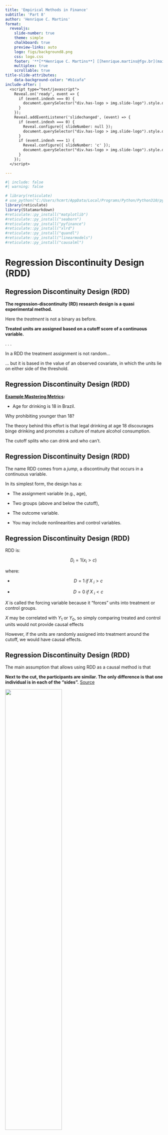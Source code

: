 ```yaml
---
title: 'Empirical Methods in Finance'
subtitle: 'Part 8'
author: 'Henrique C. Martins'
format:
  revealjs: 
    slide-number: true
    theme: simple
    chalkboard: true
    preview-links: auto
    logo: figs/background8.png
    css: logo.css
    footer: '**[**Henrique C. Martins**] [[henrique.martins@fgv.br](mailto:henrique.martins@fgv.br)][Do not use without permission]**  '
    multiplex: true
    scrollable: true 
title-slide-attributes:
    data-background-color: "#b1cafa"
include-after: |
  <script type="text/javascript">
    Reveal.on('ready', event => {
      if (event.indexh === 0) {
        document.querySelector("div.has-logo > img.slide-logo").style.display = "none";
      }
    });
    Reveal.addEventListener('slidechanged', (event) => {
      if (event.indexh === 0) {
        Reveal.configure({ slideNumber: null });
        document.querySelector("div.has-logo > img.slide-logo").style.display = "none";
      }
      if (event.indexh === 1) { 
        Reveal.configure({ slideNumber: 'c' });
        document.querySelector("div.has-logo > img.slide-logo").style.display = null;
      }
    });
  </script>

---
```


```r
#| include: false
#| warning: false

# library(reticulate)
# use_python("C:/Users/hcmrt/AppData/Local/Programs/Python/Python310/python.exe")
library(reticulate)
library(Statamarkdown)
#reticulate::py_install("matplotlib")
#reticulate::py_install("seaborn")
#reticulate::py_install("pyfinance")
#reticulate::py_install("xlrd")
#reticulate::py_install("quandl")
#reticulate::py_install("linearmodels")
#reticulate::py_install("causalml")

```















# Regression Discontinuity Design (RDD) {.smaller background="#e3e2b8"}

## Regression Discontinuity Design (RDD)   {.smaller background="#e3e2b8"}

**The regression-discontinuity (RD) research design is a quasi experimental method.**

Here the *treatment* is not a binary as before. 

**Treated units are assigned based on a cutoff score of a continuous variable.**

. . .

In a RDD the treatment assignment is not random...

... but it is based in the value of an observed covariate, in which the units lie on either side of the threshold.








## Regression Discontinuity Design (RDD)   {.smaller background="#e3e2b8"}

**[Example Mastering Metrics](https://www.masteringmetrics.com/):**

- Age for drinking is 18 in Brazil. 

Why prohibiting younger than 18?

The theory behind this effort is that legal drinking at age 18 discourages binge drinking and promotes a culture of mature alcohol consumption. 

The cutoff splits who can drink and who can't.












## Regression Discontinuity Design (RDD)   {.smaller background="#e3e2b8"}

The name RDD comes from a *jump*, a discontinuity that occurs in a continuous variable.

In its simplest form, the design has a:

- The assignment variable (e.g., age), 

- Two groups (above and below the cutoff),

- The outcome variable.

- You may include nonlinearities and control variables. 







## Regression Discontinuity Design (RDD)   {.smaller background="#e3e2b8"}

RDD is:

$$D_i = 1(x_i>c) \;$$

where:

- $$\;D = 1 \; if \;X \;_i>c $$ 

- $$\;D = 0 \; if \;X \;_i<c $$


$X$ is called the forcing variable because it "forces" units into treatment or control groups.

$X$ may be correlated with $Y_1$ or $Y_0$, so simply comparing treated and control units would not provide causal effects

However, if the units are randomly assigned into treatment around the cutoff, we would have causal effects.











## Regression Discontinuity Design (RDD)   {.smaller background="#e3e2b8"}

The main assumption that allows using RDD as a causal method is that

**Next to the cut, the participants are similar. The only difference is that one individual is in each of the "sides".** [Source](http://dx.doi.org/10.1016/B978-0-08-097086-8.44049-3)

![](figs/rdd0.png){width=60%  height=60%}









## Regression Discontinuity Design (RDD)   {.smaller background="#e3e2b8"}

- The cutoff value **occurs at 50**

- What are the differences between someone that scores 49.99 and 50.01 in the X variable?

- The intuition is that these individuals are similar and comparable.

In the absence of **treatment**, the assumption is that the solid line would "continue" with the same inclination and values. 

There is a discontinuity, however. This implies that the pretreatment  in the absence of the treatment should be the dashed line.

The discontinuity is the causal effect of X (at the cutoff) to Y.







## Regression Discontinuity Design (RDD)   {.smaller background="#e3e2b8"}

*Unlike the matching and regression strategies based on treatment-control comparisons conditional on covariates, the validity of RDD is based on our willingness to extrapolate across values of the running variable, at least for values in the neighborhood of the cutoff at which treatment switches on.* [MM](https://www.masteringmetrics.com/)










## Regression Discontinuity Design (RDD)   {.smaller background="#e3e2b8"}

**Again the drinking example:**


**In the US it is 21 years (age & alcohol).** **[Example Mastering Metrics](https://www.masteringmetrics.com/):**

*Notice the x-axis.*

![](figs/rdd1.png)





## Regression Discontinuity Design (RDD)   {.smaller background="#e3e2b8"}

**In the US it is 21 years.** **[Example Mastering Metrics](https://www.masteringmetrics.com/):**

*Notice the x-axis.*

![](figs/rdd2.png)







## Regression Discontinuity Design (RDD)   {.smaller background="#e3e2b8"}

Examples [Almeida et al 2016](https://doi.org/10.1016/j.jfineco.2015.08.008)


![](figs/almeida.png)






## Regression Discontinuity Design (RDD)   {.smaller background="#e3e2b8"}

Examples [Flammer 2015](https://doi.org/10.1287/mnsc.2014.2038)


![](figs/flammer.png)










## Regression Discontinuity Design (RDD)   {.smaller background="#e3e2b8"}

This is (legally, it should be) an example of a **Sharp RDD**

A **Sharp RDD** occurs when the cutoff is mandatory. There are no exceptions. In this case, there are no 17 years old drinking and driving. 

The treatment is

$$D_a= 1, \;if \;a \;>=\; 18, \;0 \;if \;a\; <\; 18$$ 


. . . 

The alternative is a **fuzzy RDD**, which occurs when there is some misassignment.

- People from under the cut also receiving the treatment.
- Ex. students that receive 5,96 usually are *approved* in a course (this is a misassignment).
- To estimate a Fuzzy RDD, you can use the treatment as an instrumental variable (Angrist & Pischke, 2009).  






## Regression Discontinuity Design (RDD)   {.smaller background="#e3e2b8"}

**fuzzy RDD** ([The effect](https://theeffectbook.net/ch-DifferenceinDifference.html) )


![](figs/fuzzy.png)




## Regression Discontinuity Design (RDD)   {.smaller background="#e3e2b8"}

**fuzzy RDD** 

*Compliers*: Takes treatment if above threshold but not if below threshold.

*Always-Takers*: Always takes the treatment, ignores the cut.

*Never-Takers*: Never takes the treatment, ignores the cut.

*Defiers*: Takes treatment if below the threshold, does not take the treatment if above the threshold.




## Regression Discontinuity Design (RDD)   {.smaller background="#e3e2b8"}

Things that are "good" to a RDD.

- Age 
- Dates (you need 6 years to start school, 5,99 years is not allowed)
  - Great example: Most of NHL players are those with anniversaries just after the enrollment date
- Ranking systems
- Location (when people cannot "move" easily)






# Estimation {.smaller background="#d4d3bc"}


## Estimation   {.smaller background="#d4d3bc"}

A **Sharp RDD** can take the form of:

$$Y_i = \alpha + \beta_1 D_a + \beta_2 \tilde{x}_1 + \epsilon$$

Where $D_a$ is the treatment based on the cutoff.

$x$ is the running variable (the difference between the actual $X$ and the cutoff in $X_0$).

- For instance, months until the 18 years birthday.

- We can also use the notation: $\tilde{X}=x-x_0$ regarding the difference. 







## Estimation   {.smaller background="#d4d3bc"}

You also should trim the sample to a reasonable window around the cutoff $c$ 

- Something like: $c-h<X_i<c+h$, where $h$ is a positive value that determines the window

- There is no theoretical solution to how big should $h$ be. It invites robustness tests.



## Estimation   {.smaller background="#d4d3bc"}

**Final Step:**

Decide on the model of E[Y|X]:

- linear in both "sides" with same slope

- linear with different slopes

- non-linear



**Tip**: always execute a visual inspection to check which model os appropriate.

Also, always estimate different models and discuss the results.






## Estimation   {.smaller background="#d4d3bc"}

**fuzzy RDD** 


$$Y_i = \alpha + \beta_1 D_a + \beta_2 \tilde{x}_1 + \beta_3(Z \times \tilde{x}_1) \epsilon$$

Where Z is 1 if unit is above the cut or 0 if unit is below the cut.

Notice that D is not equal to Z, in these cases.









# RDD Nonlinearities  {.smaller background="#f2f1d5"}

## RDD Nonlinearities   {.smaller background="#f2f1d5"}


**[Example Mastering Metrics](https://www.masteringmetrics.com/):**

This is a linear relationship, with the same slopes.

![](figs/rdd3.png)

$$E[Y|X,D] = \alpha + \beta_1 \times D + \beta_2 \times \tilde{X}$$



## RDD Nonlinearities   {.smaller background="#f2f1d5"}


[The effect](https://theeffectbook.net/ch-DifferenceinDifference.html) This is a linear relationship, with different  slopes.

![](figs/rdd_diff_slope.png)










## RDD Nonlinearities   {.smaller background="#f2f1d5"}

**[Example Mastering Metrics](https://www.masteringmetrics.com/):**

This is a nonlinear relationship.

![](figs/rdd4.png)










## RDD Nonlinearities   {.smaller background="#f2f1d5"}

**[Example Mastering Metrics](https://www.masteringmetrics.com/):**

 Is the relationship linear or nonlinear here? If you misjudge the relationship, it will be hard to tell a story credibly.

![](figs/rdd5.png)









## RDD Nonlinearities   {.smaller background="#f2f1d5"}

**The takeaway:** **RDD is a graphical method. You need to show the graphs**.

**Nobody will believe your story without the correct specification of the model**.

. . .

In the first case:


$$Y_i = \alpha + \beta_1 D_a + \beta_2 x_1 + \epsilon$$

In the second case:

$$Y_i = \alpha + \beta_1 D_a + \beta_2 x_1 + \beta_3 x_1^2 + \epsilon$$







## RDD Nonlinearities   {.smaller background="#f2f1d5"}

We can also add an interaction term (notice that I am changing the notation now to make it similar to MM)

$$Y_i = \alpha + \beta_1 D_a + \beta_2 (x - x_0) + \beta_3 (x - x_0) D_a + \epsilon$$

This allows for different inclinations before and after the cut.



## RDD Nonlinearities   {.smaller background="#f2f1d5"}

Or even different nonlinearities before and after the cut:


$$Y_i = \alpha + \beta_1 D_a + \beta_2 (x - x_0) + \beta_3 (x - x_0)^2 + \beta_4 (x - x_0) D_a  + \beta_5 (x - x_0)^2 D_a + \epsilon$$


![](figs/rdd6.png)
















# Example RDD  {.smaller background="#edecc0"}

## Example RDD **Clearly, this is not linear.** {.smaller background="#edecc0"}


::: panel-tabset
### R

```r
#| warning: false
#| message: false
#| fig-align: center
#| echo: true
#| output-location: default
#| code-fold: true
#| code-summary: "R"
#| code-line-numbers: true
#| eval: true
library(readxl)
library(ggplot2)
data  <- read_excel("files/RDD.xlsx")
ggplot(data, aes(x, y))  + 
  geom_point(size=1.2) + 
  labs(y = "", x="", title = "Evolution of Y") +
  theme(plot.title = element_text(color="black", size=20, face="bold"),
        panel.background = element_rect(fill = "grey95", colour = "grey95"),
        axis.text.y = element_text(face="bold", color="black", size = 12),
        axis.text.x = element_text(face="bold", color="black", size = 12),
        legend.title = element_blank(),
        legend.key.size = unit(1, "cm")) +
    geom_smooth(method = "lm", fill = NA)
```

### Python

```python
#| warning: false
#| message: false
#| fig-align: center
#| echo: true
#| output: true
#| output-location: default
#| code-fold: true
#| code-line-numbers: true
#| eval: true
#| code-summary: "Python"
import pandas as pd
import matplotlib.pyplot as plt
import seaborn as sns
# Read Excel file
data = pd.read_excel("files/RDD.xlsx")
# Generate line graph - Including all observations together
sns.set(style="whitegrid")
plt.figure(figsize=(10, 5))
scatter_plot = sns.scatterplot(x='x', y='y', data=data, s=50)
scatter_plot.set_title("Evolution of Y", fontsize=20, fontweight='bold')
scatter_plot.set_xlabel("", fontsize=12, fontweight='bold')
scatter_plot.set_ylabel("", fontsize=12, fontweight='bold')
# Add regression line
sns.regplot(x='x', y='y', data=data, scatter=False, line_kws={'color': 'blue'})
plt.show()
```

### Stata

```stata
#| warning: false
#| message: false
#| fig-align: center
#| echo: false
#| output: false
#| output-location: default
#| code-fold: true
#| code-line-numbers: true
#| eval: true
#| code-summary: "Stata"
import excel "files/RDD.xlsx", firstrow
twoway (scatter y x) (lfit y x)
quietly graph export figs/graph1.svg, replace
```  

![](figs/graph1.svg)

:::













## Example RDD  {.smaller background="#edecc0"}

::: panel-tabset
### R

```r
#| warning: false
#| message: false
#| fig-align: center
#| echo: true
#| output-location: default
#| code-fold: true
#| code-summary: "R"
#| code-line-numbers: true
#| eval: true
library(readxl)
library(ggplot2)
data  <- read_excel("files/RDD.xlsx")
# Creating  groups
data$treated <- 0
data$treated[data$x >= 101] <- 1  
# Generate a line graph - two groups
ggplot(data, aes(x, y, group=treated, color = factor(treated)))  + 
    geom_point( size=1.25) + 
    labs(y = "", x="", title = "RDD exemplo")+
    theme(plot.title = element_text(color="black", size=25, face="bold"),
          panel.background = element_rect(fill = "grey95", colour = "grey95"),
          axis.text.y = element_text(face="bold", color="black", size = 16),
          axis.text.x = element_text(face="bold", color="black", size = 16),
          legend.title = element_blank(),
          legend.key.size = unit(2, "cm")) +
    geom_smooth(method = "lm", fill = NA)
```

### Python

```python
#| warning: false
#| message: false
#| fig-align: center
#| echo: true
#| output: true
#| output-location: default
#| code-fold: true
#| code-line-numbers: true
#| eval: true
#| code-summary: "Python"
import pandas as pd
import matplotlib.pyplot as plt
import seaborn as sns
# Read Excel file
data = pd.read_excel("files/RDD.xlsx")
# Create treated variable
data['treated'] = 0
data.loc[data['x'] >= 101, 'treated'] = 1
# Generate line graph with two groups
sns.set(style="whitegrid")
plt.figure(figsize=(10, 5))
scatter_plot = sns.scatterplot(x='x', y='y', hue='treated', style='treated', data=data, s=50)
scatter_plot.set_title("RDD exemplo", fontsize=25, fontweight='bold')
scatter_plot.set_xlabel("", fontsize=16, fontweight='bold')
scatter_plot.set_ylabel("", fontsize=16, fontweight='bold')
scatter_plot.legend().set_title('')
scatter_plot.legend(title='', loc='upper left', fontsize='small')
# Add regression lines
sns.regplot(x='x', y='y', data=data[data['treated'] == 0], scatter=False, line_kws={'color': 'blue'})
sns.regplot(x='x', y='y', data=data[data['treated'] == 1], scatter=False, line_kws={'color': 'orange'})
plt.show()
```

### Stata

```stata
#| warning: false
#| message: false
#| fig-align: center
#| echo: false
#| output: false
#| output-location: default
#| code-fold: true
#| code-line-numbers: true
#| eval: true
#| code-summary: "Stata"
import excel "files/RDD.xlsx", firstrow
gen treated = 0
replace treated = 1 if x >= 101
twoway (scatter y x) (lfit y x if treated == 0) (lfit y x if treated == 1)
quietly graph export figs/graph2.svg, replace
```  

![](figs/graph2.svg) 

:::









## Example RDD  {.smaller background="#edecc0"}

::: panel-tabset
### R

```r
#| warning: false
#| message: false
#| fig-align: center
#| echo: true
#| output-location: default
#| code-fold: true
#| code-summary: "R"
#| code-line-numbers: true
#| eval: true
library(readxl)
library(ggplot2)
data  <- read_excel("files/RDD.xlsx")
# Creating  groups
data$treated <- 0
data$treated[data$x >= 101] <- 1  
# define cut
cut <- 100
band <- 50
xlow = cut - band
xhigh = cut + band
# subset the data for the bandwidth
data <- subset(data, x > xlow & x <= xhigh, select=c(x, y,  treated))
# Generate a line graph - two groups
ggplot(data, aes(x, y, group=treated, color = factor(treated)))  + 
  geom_point( size=1.25) + 
  labs(y = "", x="", title = "RDD example")+
  theme(plot.title = element_text(color="black", size=25, face="bold"),
        panel.background = element_rect(fill = "grey95", colour = "grey95"),
        axis.text.y = element_text(face="bold", color="black", size = 16),
        axis.text.x = element_text(face="bold", color="black", size = 16),
        legend.title = element_blank(),
        legend.key.size = unit(2, "cm")) +
  geom_smooth(method = "lm", fill = NA)
```


### Python

```python
#| warning: false
#| message: false
#| fig-align: center
#| echo: true
#| output: true
#| output-location: default
#| code-fold: true
#| code-line-numbers: true
#| eval: true
#| code-summary: "Python"
import pandas as pd
import matplotlib.pyplot as plt
import seaborn as sns
# Read Excel file
data = pd.read_excel("files/RDD.xlsx")
# Create treated variable
data['treated'] = 0
data.loc[data['x'] >= 101, 'treated'] = 1
# Define cut, band, and subset data
cut = 100
band = 50
xlow = cut - band
xhigh = cut + band
data = data[(data['x'] > xlow) & (data['x'] <= xhigh)][['x', 'y', 'treated']]
# Generate line graph with two groups
sns.set(style="whitegrid")
plt.figure(figsize=(10, 5))
scatter_plot = sns.scatterplot(x='x', y='y', hue='treated', style='treated', data=data, s=50)
scatter_plot.set_title("RDD example", fontsize=25, fontweight='bold')
scatter_plot.set_xlabel("", fontsize=16, fontweight='bold')
scatter_plot.set_ylabel("", fontsize=16, fontweight='bold')
scatter_plot.legend().set_title('')
scatter_plot.legend(title='', loc='upper left', fontsize='small')
# Add regression lines
sns.regplot(x='x', y='y', data=data[data['treated'] == 0], scatter=False, line_kws={'color': 'blue'})
sns.regplot(x='x', y='y', data=data[data['treated'] == 1], scatter=False, line_kws={'color': 'orange'})
plt.show()
```

### Stata

```stata
#| warning: false
#| message: false
#| fig-align: center
#| echo: false
#| output: false
#| output-location: default
#| code-fold: true
#| code-line-numbers: true
#| eval: true
#| code-summary: "Stata"
import excel "files/RDD.xlsx", firstrow
gen treated = 0
replace treated = 1 if x >= 101
gen cut = 100
gen band = 50
gen xlow = cut - band
gen xhigh = cut + band
keep if x > xlow & x <= xhigh
twoway (scatter y x) (lfit y x if treated == 0) (lfit y x if treated == 1)
quietly graph export figs/graph3.svg, replace
```  

![](figs/graph3.svg)

:::


















## Example RDD  {.smaller background="#edecc0"}

::: panel-tabset
### R

```r
#| warning: false
#| message: false
#| fig-align: center
#| echo: true
#| output-location: default
#| code-fold: true
#| code-summary: "R"
#| code-line-numbers: true
#| eval: true
library(readxl)
library(ggplot2)
data  <- read_excel("files/RDD.xlsx")
data$treated <- 0
data$treated[data$x >= 101] <- 1  
cut <- 100
band <- 50
xlow = cut - band
xhigh = cut + band
data <- subset(data, x > xlow & x <= xhigh, select=c(x, y,  treated))
# Generating xhat - Now we are going to the RDD
data$xhat <- data$x - cut
# Generating xhat * treated to allow different inclinations (we will use the findings of the last graph, i.e. that each group has a different trend.)
data$xhat_treated <- data$xhat * data$treated
# RDD Assuming different trends
rdd <- lm(y  ~ xhat + treated  + xhat_treated, data = data)
summary(rdd)
```

### Python

```python
#| warning: false
#| message: false
#| fig-align: center
#| echo: true
#| output: true
#| output-location: default
#| code-fold: true
#| code-line-numbers: true
#| eval: true
#| code-summary: "Python"
import pandas as pd
import statsmodels.api as sm
data = pd.read_excel("files/RDD.xlsx")
# Generate treated variable
data['treated'] = 0
data.loc[data['x'] >= 101, 'treated'] = 1
# Define cut and band
cut = 100
band = 50
xlow = cut - band
xhigh = cut + band
# Subset data
data = data[(data['x'] > xlow) & (data['x'] <= xhigh)]
# Generate xhat and xhat_treated
data['xhat'] = data['x'] - cut
data['xhat_treated'] = data['xhat'] * data['treated']
# Regression
X = data[['xhat', 'treated', 'xhat_treated']]
X = sm.add_constant(X)  # Add a constant term
y = data['y']
model = sm.OLS(y, X).fit()
print(model.summary())
```

### Stata

```stata
#| warning: false
#| message: false
#| fig-align: center
#| echo: true
#| output: true
#| output-location: default
#| code-fold: true
#| code-line-numbers: true
#| eval: true
#| code-summary: "Stata"
import excel "files/RDD.xlsx", firstrow clear
gen treated = 0
replace treated = 1 if x >= 101
gen cut = 100
gen band = 50
gen xlow = cut - band
gen xhigh = cut + band
keep if x > xlow & x <= xhigh
gen xhat = x - cut
gen xhat_treated = xhat * treated
regress y xhat treated xhat_treated
```  

:::




## Example RDD  {.smaller background="#edecc0"}

The coefficient of x before the cut is 0.29 (t-stat 5.45), and after the cut, it is -0.51 (t-stat -6.75). 

We also have the coefficient of the treatment, which is measured by the "jump" that occurs near the cut: **an estimated coefficient of 28.9 (t-stat 13.11). **

If this were a real example, this would be the causal effect of receiving the treatment (i.e., being beyond the cut).










# Final comments RDD {.smaller background="#f0eeb4"}

## Final comments RDD {.smaller background="#f0eeb4"}


**Sensitivity to specification**

Misspecification can lead to a "spurious jump". **Do not mix nonlinearity with a discontinuity**.

. . . 

**Sensitivity to window**

Also, need to check many alternative $h$. 

. . . 

**Smoothness of the running around the cut**

The distribution of X should be smooth around the cut. If it is not, it might indicate that the treatment assignment was not random. 

. . . 

**Test comparability of units around the cut**

Covariates balance. You can check whether there are jumps in control variables as an additional robustness.

. . . 

**Placebo tests**

Test whether the treatment is zero when it should be zero.










## **THANK YOU!** {background="#b1cafa"}

::: columns
::: {.column width="60%"}
**QUESTIONS?**

![](figs/qa2.png){width="150%" heigth="150%"}
:::

::: {.column width="40%"}
**Henrique C. Martins**

-   [FGV/EAESP](https://eaesp.fgv.br/en/people/henrique-castro-martins)
-   [Personal Website](https://henriquemartins.net/)
-   [LinkedIn](https://www.linkedin.com/in/henriquecastror/)
-   [Lattes](http://lattes.cnpq.br/6076997472159785)
-   [Scholar](https://scholar.google.com.br/citations?user=7gIfkRMAAAAJ&hl=pt-BR&oi=ao)\
:::
:::

::: footer
:::
